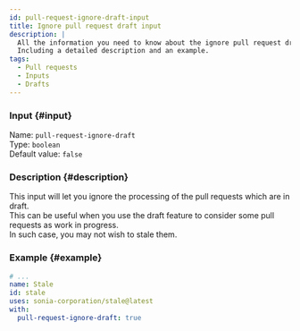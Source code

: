 ```yaml
---
id: pull-request-ignore-draft-input
title: Ignore pull request draft input
description: |
  All the information you need to know about the ignore pull request draft input.
  Including a detailed description and an example.
tags:
  - Pull requests
  - Inputs
  - Drafts
---
```


### Input {#input}

Name: `pull-request-ignore-draft`  
Type: `boolean`  
Default value: `false`

### Description {#description}

This input will let you ignore the processing of the pull requests which are in draft.  
This can be useful when you use the draft feature to consider some pull requests as work in progress.  
In such case, you may not wish to stale them.

### Example {#example}

```yml {6}
# ...
name: Stale
id: stale
uses: sonia-corporation/stale@latest
with:
  pull-request-ignore-draft: true
```
